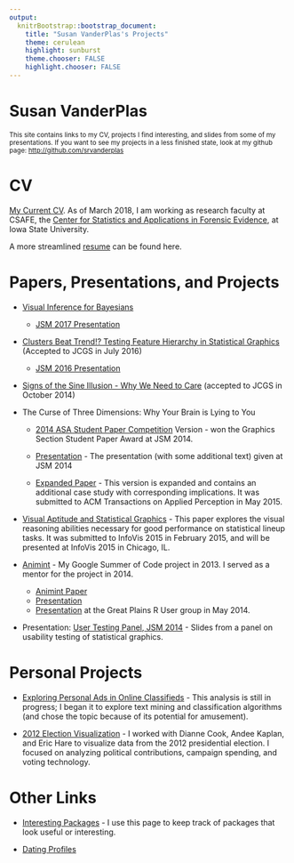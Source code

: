 ```yaml
---
output:
  knitrBootstrap::bootstrap_document:
    title: "Susan VanderPlas's Projects"
    theme: cerulean
    highlight: sunburst
    theme.chooser: FALSE
    highlight.chooser: FALSE
---
```


<div class="jumbotron">
<h1> Susan VanderPlas </h1>
<small>
This site contains links to my CV, projects I find interesting, and slides from some of my presentations. If you want to see my projects in a less finished state, look at my github page: [http://github.com/srvanderplas](http://github.com/srvanderplas)
</small>
</div>

# CV
[My Current CV](CV/SusanVanderPlas-CV-2018.pdf). As of March 2018, I am working as research faculty at CSAFE, the [Center for Statistics and Applications in Forensic Evidence](forensicstats.org), at Iowa State University.

A more streamlined [resume](CV/SusanVanderPlas-ResumeBusiness.pdf) can be found here.

# Papers, Presentations, and Projects

* [Visual Inference for Bayesians](https://github.com/heike/bayesian-vinference)
    * [JSM 2017 Presentation](https://srvanderplas.github.io/Presentations/JSM2017/BayesianLineup.html#/)

* [Clusters Beat Trend!? Testing Feature Hierarchy in Statistical Graphics](https://github.com/srvanderplas/FeatureHierarchy) (Accepted to JCGS in July 2016)
    * [JSM 2016 Presentation](https://srvanderplas.github.io/Presentations/JSM2016/HierarchyOfVisualFeatures.html#/)

* [Signs of the Sine Illusion - Why We Need to Care](https://raw.githubusercontent.com/heike/sine-illusion/master/Final%20Draft/SineIllusion.pdf) (accepted to JCGS in October 2014)

* The Curse of Three Dimensions: Why Your Brain is Lying to You
    * [2014 ASA Student Paper Competition](https://raw.githubusercontent.com/srvanderplas/LieFactorSine/master/GraphicsPaperCompetition/Full%20Paper%20Unblinded.pdf) Version - won the Graphics Section Student Paper Award at JSM 2014. 
    
    * [Presentation](https://srvanderplas.github.io/Presentations/JSM2014/WhyYourBrainIsLyingToYou/JSM2014.html) - The presentation (with some additional text) given at JSM 2014
    
    * [Expanded Paper](https://raw.githubusercontent.com/srvanderplas/LieFactorSine/master/AcmTransactions/PsychLieFactor.pdf) - This version is expanded and contains an additional case study with corresponding implications. It was submitted to ACM Transactions on Applied Perception in May 2015. 


* [Visual Aptitude and Statistical Graphics](https://github.com/srvanderplas/VisualAptitude/Paper/InfoVis2015Revision/TestingVisualAptitude.pdf) - This paper explores the visual reasoning abilities necessary for good performance on statistical lineup tasks. It was submitted to InfoVis 2015 in February 2015, and will be presented at InfoVis 2015 in Chicago, IL. 

* [Animint](https://github.com/tdhock/animint) - My Google Summer of Code project in 2013. I served as a mentor for the project in 2014. 
    * [Animint Paper](https://github.com/tdhock/animint-paper)
    * [Presentation](https://srvanderplas.github.io/Presentations/JSM2015/Animint.html)
    * [Presentation](https://srvanderplas.github.io/Presentations/RUserGroups - Animint/animint.html) at the Great Plains R User group in May 2014.
    

* Presentation: [User Testing Panel, JSM 2014](https://srvanderplas.github.io/Presentations/UserTestingJSM2014/UserTesting.html) - Slides from a panel on usability testing of statistical graphics.


# Personal Projects
* [Exploring Personal Ads in Online Classifieds](Projects/Classified/Analysis.html) - This analysis is still in progress; I began it to explore text mining and classification algorithms (and chose the topic because of its potential for amusement). 

* [2012 Election Visualization](https://dicook.github.io/election2012/index.html) - I worked with Dianne Cook, Andee Kaplan, and Eric Hare to visualize data from the 2012 presidential election. I focused on analyzing political contributions, campaign spending, and voting technology.

# Other Links

* [Interesting Packages](Rpackages.html) - I use this page to keep track of packages that look useful or interesting. 

* [Dating Profiles](DatingProfiles.html)
